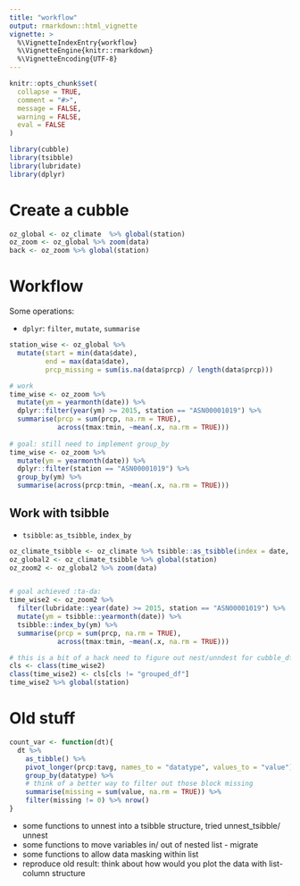 ```yaml
---
title: "workflow"
output: rmarkdown::html_vignette
vignette: >
  %\VignetteIndexEntry{workflow}
  %\VignetteEngine{knitr::rmarkdown}
  %\VignetteEncoding{UTF-8}
---
```


```r
knitr::opts_chunk$set(
  collapse = TRUE,
  comment = "#>",
  message = FALSE, 
  warning = FALSE,
  eval = FALSE
)
```

```r
library(cubble)
library(tsibble)
library(lubridate)
library(dplyr)
```

# Create a cubble


```r
oz_global <- oz_climate  %>% global(station)
oz_zoom <- oz_global %>% zoom(data)
back <- oz_zoom %>% global(station)
```

# Workflow

Some operations: 

  - `dplyr`: `filter`, `mutate`, `summarise`

```r
station_wise <- oz_global %>% 
  mutate(start = min(data$date),
         end = max(data$date), 
         prcp_missing = sum(is.na(data$prcp) / length(data$prcp)))

# work
time_wise <- oz_zoom %>% 
  mutate(ym = yearmonth(date)) %>% 
  dplyr::filter(year(ym) >= 2015, station == "ASN00001019") %>% 
  summarise(prcp = sum(prcp, na.rm = TRUE),
            across(tmax:tmin, ~mean(.x, na.rm = TRUE)))
  
# goal: still need to implement group_by
time_wise <- oz_zoom %>% 
  mutate(ym = yearmonth(date)) %>% 
  dplyr::filter(station == "ASN00001019") %>%
  group_by(ym) %>% 
  summarise(across(prcp:tmin, ~mean(.x, na.rm = TRUE)))  


```

## Work with tsibble

- `tsibble`: `as_tsibble`, `index_by`

```r
oz_climate_tsibble <- oz_climate %>% tsibble::as_tsibble(index = date, key = station)
oz_global2 <- oz_climate_tsibble %>% global(station)
oz_zoom2 <- oz_global2 %>% zoom(data)


# goal achieved :ta-da:
time_wise2 <- oz_zoom2 %>% 
  filter(lubridate::year(date) >= 2015, station == "ASN00001019") %>% 
  mutate(ym = tsibble::yearmonth(date)) %>% 
  tsibble::index_by(ym) %>% 
  summarise(prcp = sum(prcp, na.rm = TRUE),
            across(tmax:tmin, ~mean(.x, na.rm = TRUE)))

# this is a bit of a hack need to figure out nest/unndest for cubble_df. In find_non_varying_var(), nest keeps iterating until Error: C stack usage  7969520 is too close to the limit for grouped_df
cls <- class(time_wise2)
class(time_wise2) <- cls[cls != "grouped_df"]
time_wise2 %>% global(station)
```


# Old stuff

```r
count_var <- function(dt){
  dt %>% 
    as_tibble() %>% 
    pivot_longer(prcp:tavg, names_to = "datatype", values_to = "value") %>% 
    group_by(datatype) %>% 
    # think of a better way to filter out those block missing
    summarise(missing = sum(value, na.rm = TRUE)) %>% 
    filter(missing != 0) %>% nrow()
}

```

* some functions to unnest into a tsibble structure, tried unnest_tsibble/ unnest
* some functions to move variables in/ out of nested list - migrate
* some functions to allow data masking within list
* reproduce old result: think about how would you plot the data with list-column structure
